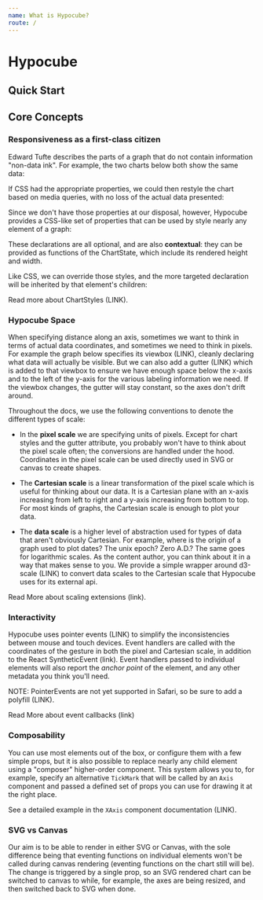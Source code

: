 ```yaml
---
name: What is Hypocube?
route: /
---
```



# Hypocube

## Quick Start

<MultipleBarGraph isCanvas={false} />

## Core Concepts

### Responsiveness as a first-class citizen

Edward Tufte describes the parts of a graph that do not contain information "non-data ink". For example, the two charts below both show the same data:

If CSS had the appropriate properties, we could then restyle the chart based on media queries, with no loss of the actual data presented:

Since we don't have those properties at our disposal, however, Hypocube provides a CSS-like set of properties that can be used by style nearly any element of a graph:

These declarations are all optional, and are also **contextual**: they can be provided as functions of the ChartState, which include its rendered height and width.

Like CSS, we can override those styles, and the more targeted declaration will be inherited by that element's children:

Read more about ChartStyles (LINK).

### Hypocube Space

When specifying distance along an axis, sometimes we want to think in terms of actual data coordinates, and sometimes we need to think in pixels. For example the graph below specifies its viewbox (LINK), cleanly declaring what data will actually be visible. But we can also add a gutter (LINK) which is added to that viewbox to ensure we have enough space below the x-axis and to the left of the y-axis for the various labeling information we need. If the viewbox changes, the gutter will stay constant, so the axes don't drift around.

Throughout the docs, we use the following conventions to denote the different types of scale:

- In the **pixel scale** we are specifying units of pixels. Except for chart styles and the gutter attribute, you probably won't have to think about the pixel scale often; the conversions are handled under the hood. Coordinates in the pixel scale can be used directly used in SVG or canvas to create shapes.

- The **Cartesian scale** is a linear transformation of the pixel scale which is useful for thinking about our data. It is a Cartesian plane with an x-axis increasing from left to right and a y-axis increasing from bottom to top. For most kinds of graphs, the Cartesian scale is enough to plot your data.

- The **data scale** is a higher level of abstraction used for types of data that aren't obviously Cartesian. For example, where is the origin of a graph used to plot dates? The unix epoch? Zero A.D.? The same goes for logarithmic scales. As the content author, you can think about it in a way that makes sense to you. We provide a simple wrapper around d3-scale (LINK) to convert data scales to the Cartesian scale that Hypocube uses for its external api.

Read More about scaling extensions (link).

### Interactivity

Hypocube uses pointer events (LINK) to simplify the inconsistencies between mouse and touch devices. Event handlers are called with the coordinates of the gesture in both the pixel and Cartesian scale, in addition to the React SyntheticEvent (link). Event handlers passed to individual elements will also report the _anchor point_ of the element, and any other metadata you think you'll need.

NOTE: PointerEvents are not yet supported in Safari, so be sure to add a polyfill (LINK).

Read More about event callbacks (link)

### Composability

You can use most elements out of the box, or configure them with a few simple props, but it is also possible to replace nearly any child element using a "composer" higher-order component. This system allows you to, for example, specify an alternative `TickMark` that will be called by an `Axis` component and passed a defined set of props you can use for drawing it at the right place.

See a detailed example in the `XAxis` component documentation (LINK).

### SVG vs Canvas

Our aim is to be able to render in either SVG or Canvas, with the sole difference being that eventing functions on individual elements won't be called during canvas rendering (eventing functions on the chart still will be). The change is triggered by a single prop, so an SVG rendered chart can be switched to canvas to while, for example, the axes are being resized, and then switched back to SVG when done.
